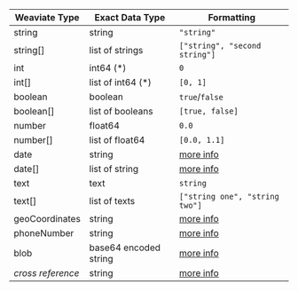 | Weaviate Type     | Exact Data Type       | Formatting                                                                         |
|-------------------|-----------------------|------------------------------------------------------------------------------------|
| string            | string                | `"string"`                                                                         |
| string[]          | list of strings       | `["string", "second string"]`                                                      |
| int               | int64 (*)             | `0`                                                                                |
| int[]             | list of int64 (*)     | `[0, 1]`                                                                           |
| boolean           | boolean               | `true`/`false`                                                                     |
| boolean[]         | list of booleans      | `[true, false]`                                                                    |
| number            | float64               | `0.0`                                                                              |
| number[]          | list of float64       | `[0.0, 1.1]`                                                                       |
| date              | string                | [more info](/developers/weaviate/configuration/datatypes#datatype-date)            |
| date[]            | list of string        | [more info](/developers/weaviate/configuration/datatypes#datatype-date)            |
| text              | text                  | `string`                                                                           |
| text[]            | list of texts         | `["string one", "string two"]`                                                     |
| geoCoordinates    | string                | [more info](/developers/weaviate/configuration/datatypes#datatype-geocoordinates)  |
| phoneNumber       | string                | [more info](/developers/weaviate/configuration/datatypes#datatype-phonenumber)     |
| blob              | base64 encoded string | [more info](/developers/weaviate/configuration/datatypes#datatype-blob)            |
| *cross reference* | string                | [more info](/developers/weaviate/configuration/datatypes#datatype-cross-reference) |
